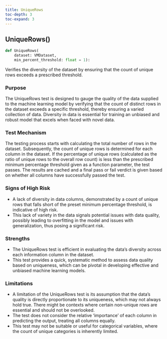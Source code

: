 ```yaml
---
title: UniqueRows
toc-depth: 3
toc-expand: 3
---
```


## UniqueRows[()]{.muted}

```python
def UniqueRows(
    dataset: VMDataset,
    min_percent_threshold: float = 1):
```

Verifies the diversity of the dataset by ensuring that the count of unique rows exceeds a prescribed threshold.

### Purpose

The UniqueRows test is designed to gauge the quality of the data supplied to the machine learning model by verifying that the count of distinct rows in the dataset exceeds a specific threshold, thereby ensuring a varied collection of data. Diversity in data is essential for training an unbiased and robust model that excels when faced with novel data.

### Test Mechanism

The testing process starts with calculating the total number of rows in the dataset. Subsequently, the count of unique rows is determined for each column in the dataset. If the percentage of unique rows (calculated as the ratio of unique rows to the overall row count) is less than the prescribed minimum percentage threshold given as a function parameter, the test passes. The results are cached and a final pass or fail verdict is given based on whether all columns have successfully passed the test.

### Signs of High Risk

- A lack of diversity in data columns, demonstrated by a count of unique rows that falls short of the preset minimum percentage threshold, is indicative of high risk.
- This lack of variety in the data signals potential issues with data quality, possibly leading to overfitting in the model and issues with generalization, thus posing a significant risk.

### Strengths

- The UniqueRows test is efficient in evaluating the data's diversity across each information column in the dataset.
- This test provides a quick, systematic method to assess data quality based on uniqueness, which can be pivotal in developing effective and unbiased machine learning models.

### Limitations

- A limitation of the UniqueRows test is its assumption that the data's quality is directly proportionate to its uniqueness, which may not always hold true. There might be contexts where certain non-unique rows are essential and should not be overlooked.
- The test does not consider the relative 'importance' of each column in predicting the output, treating all columns equally.
- This test may not be suitable or useful for categorical variables, where the count of unique categories is inherently limited.
